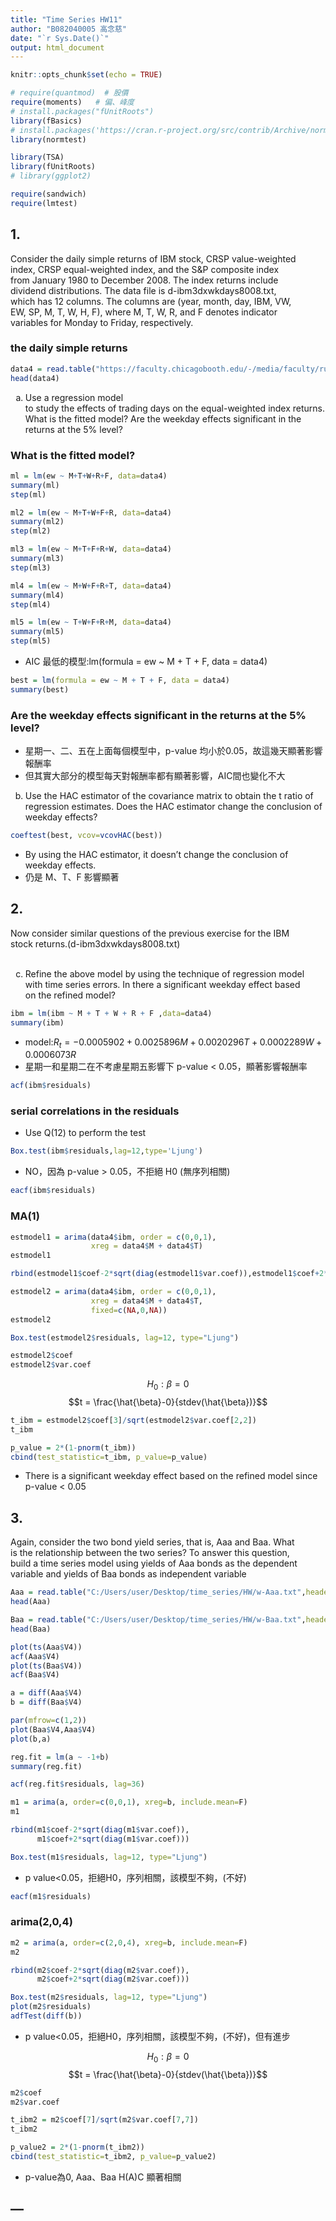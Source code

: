 ---
title: "Time Series HW11"
author: "B082040005 高念慈"
date: "`r Sys.Date()`"
output: html_document
---

```{r setup, include=FALSE}
knitr::opts_chunk$set(echo = TRUE)
```

```{r echo=F, results='hide', message=FALSE, warning=FALSE}
# require(quantmod)  # 股價
require(moments)   # 偏、峰度
# install.packages("fUnitRoots")
library(fBasics)
# install.packages('https://cran.r-project.org/src/contrib/Archive/normtest/normtest_1.1.tar.gz')
library(normtest)

library(TSA)
library(fUnitRoots)
# library(ggplot2)

require(sandwich)
require(lmtest)

```

## 1. 
Consider the daily simple returns of IBM stock, CRSP value-weighted <br>
index, CRSP equal-weighted index, and the S&P composite index <br>
from January 1980 to December 2008. The index returns include <br>
dividend distributions. The data file is d-ibm3dxwkdays8008.txt, <br>
which has 12 columns. The columns are (year, month, day, IBM, VW, <br>
EW, SP, M, T, W, H, F), where M, T, W, R, and F denotes indicator <br>
variables for Monday to Friday, respectively. 

### the daily simple returns

```{r}
data4 = read.table("https://faculty.chicagobooth.edu/-/media/faculty/ruey-s-tsay/teaching/fts3/d-ibm3dxwkdays8008.txt", header=T)
head(data4)
```

(a) Use a regression model <br>
to study the effects of trading days on the equal-weighted index returns. <br> 
What is the fitted model? Are the weekday effects significant in the <br>
returns at the 5% level?

### What is the fitted model? 

```{r}
ml = lm(ew ~ M+T+W+R+F, data=data4)
summary(ml)
step(ml)
```

```{r}
ml2 = lm(ew ~ M+T+W+F+R, data=data4)
summary(ml2)
step(ml2)
```

```{r}
ml3 = lm(ew ~ M+T+F+R+W, data=data4)
summary(ml3)
step(ml3)
```

```{r}
ml4 = lm(ew ~ M+W+F+R+T, data=data4)
summary(ml4)
step(ml4)
```

```{r}
ml5 = lm(ew ~ T+W+F+R+M, data=data4)
summary(ml5)
step(ml5)
```

+ AIC 最低的模型:lm(formula = ew ~ M + T + F, data = data4)

```{r}
best = lm(formula = ew ~ M + T + F, data = data4)
summary(best)
```

### Are the weekday effects significant in the returns at the 5% level?

+ 星期一、二、五在上面每個模型中，p-value 均小於0.05，故這幾天顯著影響報酬率
+ 但其實大部分的模型每天對報酬率都有顯著影響，AIC間也變化不大

(b) Use the HAC estimator of the covariance matrix to obtain the t ratio of <br>
regression estimates. Does the HAC estimator change the conclusion of weekday effects? 

```{r}
coeftest(best, vcov=vcovHAC(best))
```

+ By using the HAC estimator, it doesn’t change the conclusion of weekday effects.
+ 仍是 M、T、F 影響顯著

## 2.
Now consider similar questions of the previous exercise for the IBM <br>
stock returns.(d-ibm3dxwkdays8008.txt) <br><br>

(c) Refine the above model by using the technique of regression model <br>
with time series errors. In there a significant weekday effect based <br>
on the refined model?

```{r}
ibm = lm(ibm ~ M + T + W + R + F ,data=data4)
summary(ibm)
```

+ model:$R_t = -0.0005902 + 0.0025896M + 0.0020296T + 0.0002289W + 0.0006073R$
+ 星期一和星期二在不考慮星期五影響下 p-value < 0.05，顯著影響報酬率

```{r}
acf(ibm$residuals)
```

### serial correlations in the residuals

+ Use Q(12) to perform the test

```{r}
Box.test(ibm$residuals,lag=12,type='Ljung')
```

+ NO，因為 p-value > 0.05，不拒絕 H0 (無序列相關)

```{r}
eacf(ibm$residuals)
```

### MA(1)

```{r}
estmodel1 = arima(data4$ibm, order = c(0,0,1),
                  xreg = data4$M + data4$T)
estmodel1
```

```{r}
rbind(estmodel1$coef-2*sqrt(diag(estmodel1$var.coef)),estmodel1$coef+2*sqrt(diag(estmodel1$var.coef)))
```

```{r}
estmodel2 = arima(data4$ibm, order = c(0,0,1),
                  xreg = data4$M + data4$T,
                  fixed=c(NA,0,NA))
estmodel2
```

```{r}
Box.test(estmodel2$residuals, lag=12, type="Ljung")
```

```{r}
estmodel2$coef
estmodel2$var.coef
```
$$H_0 : \beta = 0$$
$$t = \frac{\hat{\beta}-0}{stdev(\hat{\beta})}$$

```{r}
t_ibm = estmodel2$coef[3]/sqrt(estmodel2$var.coef[2,2])
t_ibm
```

```{r}
p_value = 2*(1-pnorm(t_ibm))
cbind(test_statistic=t_ibm, p_value=p_value)
```

+ There is a significant weekday effect based on the refined model since p-value < 0.05

## 3. 
Again, consider the two bond yield series, that is, Aaa and Baa. What <br> 
is the relationship between the two series? To answer this question, <br>
build a time series model using yields of Aaa bonds as the dependent <br>
variable and yields of Baa bonds as independent variable

```{r}
Aaa = read.table("C:/Users/user/Desktop/time_series/HW/w-Aaa.txt",header = F)
head(Aaa)

Baa = read.table("C:/Users/user/Desktop/time_series/HW/w-Baa.txt",header = F)
head(Baa)
```

```{r}
plot(ts(Aaa$V4))
acf(Aaa$V4)
plot(ts(Baa$V4))
acf(Baa$V4)
```

```{r}
a = diff(Aaa$V4)
b = diff(Baa$V4)

par(mfrow=c(1,2))
plot(Baa$V4,Aaa$V4)
plot(b,a)
```

```{r}
reg.fit = lm(a ~ -1+b)
summary(reg.fit)
```

```{r}
acf(reg.fit$residuals, lag=36)
```

```{r}
m1 = arima(a, order=c(0,0,1), xreg=b, include.mean=F)
m1
```

```{r}
rbind(m1$coef-2*sqrt(diag(m1$var.coef)),
      m1$coef+2*sqrt(diag(m1$var.coef)))
```

```{r}
Box.test(m1$residuals, lag=12, type="Ljung")
```

+ p value<0.05，拒絕H0，序列相關，該模型不夠，(不好)

```{r}
eacf(m1$residuals)
```

### arima(2,0,4)

```{r}
m2 = arima(a, order=c(2,0,4), xreg=b, include.mean=F)
m2
```

```{r}
rbind(m2$coef-2*sqrt(diag(m2$var.coef)),
      m2$coef+2*sqrt(diag(m2$var.coef)))
```

```{r  warning=FALSE}
Box.test(m2$residuals, lag=12, type="Ljung")
plot(m2$residuals)
adfTest(diff(b))
```

+ p value<0.05，拒絕H0，序列相關，該模型不夠，(不好)，但有進步

$$H_0 : \beta = 0$$
$$t = \frac{\hat{\beta}-0}{stdev(\hat{\beta})}$$

```{r}
m2$coef
m2$var.coef
```

```{r}
t_ibm2 = m2$coef[7]/sqrt(m2$var.coef[7,7])
t_ibm2
```

```{r}
p_value2 = 2*(1-pnorm(t_ibm2))
cbind(test_statistic=t_ibm2, p_value=p_value2)
```

+ p-value為0, Aaa、Baa H(A)C 顯著相關

---
---
